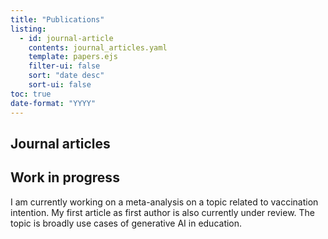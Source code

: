 ```yaml
---
title: "Publications"
listing:
  - id: journal-article
    contents: journal_articles.yaml
    template: papers.ejs
    filter-ui: false
    sort: "date desc"
    sort-ui: false
toc: true
date-format: "YYYY"
---
```


## Journal articles

::: {#journal-article}
:::


## Work in progress

::: {#in-progress}
I am currently working on a meta-analysis on a topic related to vaccination intention. My first article as first author is also currently under review. The topic is broadly use cases of generative AI in education.
:::

